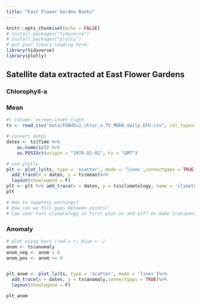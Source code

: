 ```yaml
---
title: "East Flower Garden Banks"
---
```


```r
knitr::opts_chunk$set(echo = FALSE)
# install.packages("tidyverse")
# install.packages("plotly")
# put your libary loading here:
library(tidyverse)
library(plotly)
```
## Satellite data extracted at East Flower Gardens

### Chlorophyll-a
::: {.panel-tabset}
### Mean
```r
#| column: screen-inset-right
ts <- read_csv("data/FGBdbv2_chlor_a_TS_MODA_daily_EFG.csv", col_types=cols())  # Pull CHL ts from .csv (need to fix source here to server, NOT Github!)

# convert dates
dates <- ts$Time %>%
    as.numeric() %>%
    as.POSIXct(origin = "1970-01-01", tz = "GMT")

# use plotly
plt <- plot_ly(ts, type = 'scatter', mode = 'lines',connectgaps = TRUE)%>%
  add_trace(x = dates, y = ts$mean)%>%
  layout(showlegend = F)
plt <- plt %>% add_trace(x = dates, y = ts$climatology, name = 'climatology', mode = 'lines')
plt

# How to suppress warnings?
# How can we fill gaps between points?
# Can user turn climatology in first plot on and off? Or make transparent?

```
### Anomaly
```r
# plot using bars (red = +; blue = -)
anom <- ts$anomaly
anom_neg <- anom < 0
anom_pos <- anom >= 0


plt_anom <- plot_ly(ts, type = 'scatter', mode = 'lines')%>%
  add_trace(x = dates, y = ts$anomaly,connectgaps = TRUE)%>%
  layout(showlegend = F)

plt_anom

```
:::



